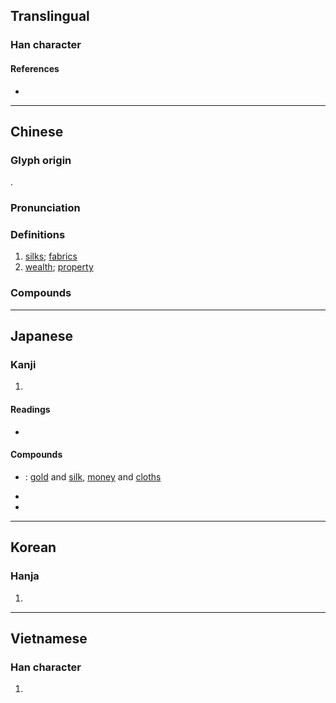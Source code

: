 {{character info/new}}
==Translingual==

===Han character===
{{Han char|rn=50|rad=巾|as=05|sn=8|four=26227|canj=HALB|ids=⿱白巾}}

====References====
* {{Han ref|kx=0330.070|dkj=08855|dj=0635.260|hdz=10734.060|uh=5E1B|ud=24091|bh=A9AD|bd=43437}}

----

==Chinese==
{{zh-forms}}

===Glyph origin===
{{Han etym}}
{{Han compound|白|巾|c1=p|c2=s|ls=psc|t2=cloth}}.

===Pronunciation===
{{zh-pron
|m=bó
|c=baak6
|mn=pe̍h/pe̍k
|mn_note=pe̍h - vernacular; pe̍k - literary
|mc=y
|oc=y
|ma=
|cat=n
}}

===Definitions===
{{zh-hanzi}}

# [[silk]]s; [[fabric]]s
# [[wealth]]; [[property]]

===Compounds===
{{zh-der|功垂竹帛|名垂竹帛|垂名竹帛|子女玉帛|布帛|布帛菽粟|帛丸|帛書|帛畫|幣帛|披帛|束帛|束髮封帛|毫帛|犧牲玉帛|玉帛|玉帛笙歌|竹帛|簡帛書|粟帛|絹帛|縑帛|衣不重帛|衣帛食肉|衲帛|裂帛|財帛|賜帛|金帛|錢帛|隔帛兒|雁帛|香帛}}

----

==Japanese==

===Kanji===
{{ja-kanji|grade=|rs=巾05}}

# {{defn|lang=ja|sort=巾05}}

====Readings====
* {{ja-readings|goon=[[びゃく]] (byaku)|kanon=[[はく]] (haku)|kun=[[きぬ]] (kinu)}}

====Compounds====
{{der-top|Compounds}}
* {{ja-r|金帛|きんぱく}}: [[gold]] and [[silk]], [[money]] and [[cloths]]
* {{ja-r|竹帛|ちくはく}}
* {{ja-r|幣帛|へいはく}}
{{der-bottom}}

----

==Korean==

===Hanja===
{{ko-hanja|hangeul=백|rv=baek|mr=paek}}

# {{defn|lang=ko|sort=巾05}}

----

==Vietnamese==

===Han character===
{{vi-hantu|[[bạch]]|rs=巾05}}

# {{defn|lang=vi|sort=巾05}}